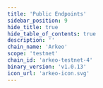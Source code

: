 ```yaml
---
title: 'Public Endpoints'
sidebar_position: 9
hide_title: true
hide_table_of_contents: true
description: ''
chain_name: 'Arkeo'
scope: 'testnet'
chain_id: 'arkeo-testnet-4'
binary_version: 'v1.0.13'
icon_url: 'arkeo-icon.svg'
---
```



<PageTitle
  iconUrl="img/arkeo-icon.svg"
  title="Arkeo Public Endpoints"
  chainId="arkeo-testnet-4"
  version="v1.0.13"
/>

<PublicEndpoints chainId="arkeo-testnet-4" />